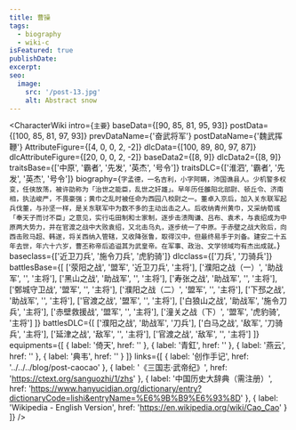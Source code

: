 ```yaml
---
title: 曹操
tags:
  - biography
  - wiki-c
isFeatured: true
publishDate:
excerpt:
seo:
  image:
    src: '/post-13.jpg'
    alt: Abstract snow
---
```



<CharacterWiki
  intro={`主要`}
  baseData={[90, 85, 81, 95, 93]}
  postData={[100, 85, 81, 97, 93]}
  prevDataName={'奋武将军'}
  postDataName={'魏武挥鞭'}
  AttributeFigure={[4, 0, 0, 2, -2]}
  dlcData={[100, 89, 80, 97, 87]}
  dlcAttributeFigure={[20, 0, 0, 2, -2]}
  baseData2={[8, 9]}
  dlcData2={[8, 9]}
  traitsBase={['中原', '霸者', '先发', '英杰', '号令']}
  traitsDLC={['淮泗', '霸者', '先发', '英杰', '号令']}
  biography={`字孟德，一名吉利，小字阿瞒，沛国谯县人。少机警多权变，任侠放荡，被许劭称为「治世之能臣，乱世之奸雄」。早年历任雒阳北部尉、顿丘令、济南相，执法峻严，不畏豪强；黄巾之乱时被任命为西园八校尉之一。董卓入京后，加入关东联军起兵伐董，与孙坚一样，是关东联军中为数不多的主动出击之人。后收纳青州黄巾，又采纳荀彧「奉天子而讨不臣」之意见，实行屯田制和士家制，逐步击溃陶谦、吕布、袁术，与袁绍成为中原两大势力，并在官渡之战中大败袁绍，又北击乌丸，逐步统一了中原。于赤壁之战大败后，向西击败马超、韩遂，将关西纳入管辖，又收降张鲁，取得汉中，但最终易手于刘备。建安二十五年去世，年六十六岁，曹丕称帝后追谥其为武皇帝。在军事、政治、文学领域均有杰出成就。`}
  baseclass={['近卫刀兵', '施令刀兵', '虎豹骑']}
  dlcclass={['刀兵', '刀骑兵']}
  battlesBase={[
    ['荥阳之战', '盟军', '近卫刀兵', '主将'],
    ['濮阳之战（一）', '助战军', '', '主将'],
    ['黑山之战', '助战军', '', '主将'],
    ['寿张之战', '助战军', '', '主将'],
    ['鄄城守卫战', '盟军', '', '主将'],
    ['濮阳之战（二）', '盟军', '', '主将'],
    ['下邳之战', '助战军', '', '主将'],
    ['官渡之战', '盟军', '', '主将'],
    ['白狼山之战', '助战军', '施令刀兵', '主将'],
    ['赤壁救援战', '盟军', '', '主将'],
    ['潼关之战（下）', '盟军', '虎豹骑', '主将']
  ]}
  battlesDLC={[
    ['濮阳之战', '助战军', '刀兵'],
    ['白马之战', '敌军', '刀骑兵', '主将'],
    ['延津之战', '敌军', '', '主将'],
    ['官渡之战', '敌军', '', '主将']
  ]}
  equipments={[
    { label: '倚天', href: '' },
    { label: '青釭', href: '' },
    { label: '燕云', href: '' },
    { label: '典韦', href: '' }
  ]}
  links={[
    { label: '创作手记', href: '../../../blog/post-caocao' },
    { label: '《三国志·武帝纪》', href: 'https://ctext.org/sanguozhi/1/zhs' },
    { label: '中国历史大辞典（需注册）', href: 'https://www.hanyucidian.org/dictionary/entry?dictionaryCode=lishi&entryName=%E6%9B%B9%E6%93%8D' },
    { label: 'Wikipedia - English Version', href: 'https://en.wikipedia.org/wiki/Cao_Cao' }
  ]}
/>
